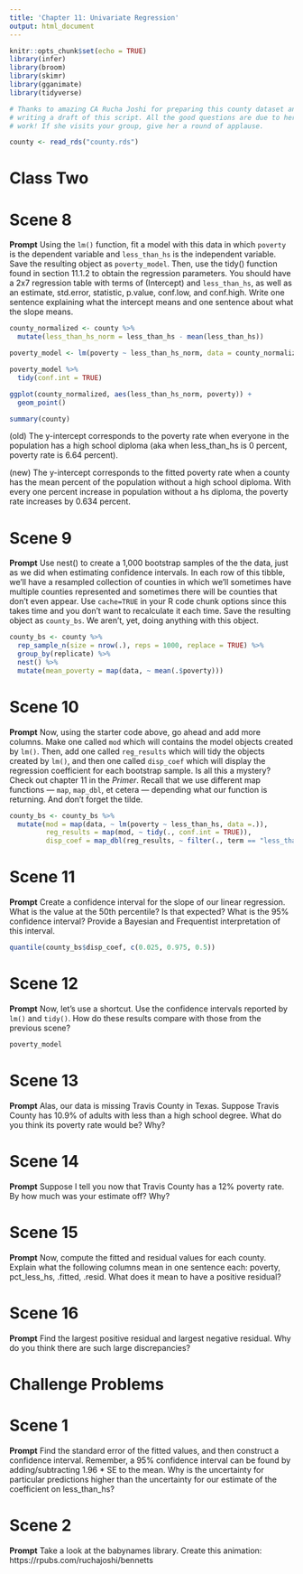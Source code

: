 ```yaml
---
title: 'Chapter 11: Univariate Regression'
output: html_document
---
```


```r
knitr::opts_chunk$set(echo = TRUE)
library(infer)
library(broom)
library(skimr)
library(gganimate)
library(tidyverse)

# Thanks to amazing CA Rucha Joshi for preparing this county dataset and for
# writing a draft of this script. All the good questions are due to her hard
# work! If she visits your group, give her a round of applause.

county <- read_rds("county.rds")
```

# Class Two

# Scene 8

**Prompt** Using the `lm()` function, fit a model with this data in which `poverty` is the dependent variable and `less_than_hs` is the independent variable. Save the resulting object as `poverty_model`. Then, use the tidy() function found in section 11.1.2 to obtain the regression parameters. You should have a 2x7 regression table with terms of (Intercept) and `less_than_hs`, as well as an estimate, std.error, statistic, p.value, conf.low, and conf.high. Write one sentence explaining what the intercept means and one sentence about what the slope means.

```r

county_normalized <- county %>%
  mutate(less_than_hs_norm = less_than_hs - mean(less_than_hs))

poverty_model <- lm(poverty ~ less_than_hs_norm, data = county_normalized)

poverty_model %>%
  tidy(conf.int = TRUE)

ggplot(county_normalized, aes(less_than_hs_norm, poverty)) + 
  geom_point()

summary(county)
```
(old) The y-intercept corresponds to the poverty rate when everyone in the population has a high school diploma (aka when less_than_hs is 0 percent, poverty rate is 6.64 percent).

(new) The y-intercept corresponds to the fitted poverty rate when a county has the mean percent of the population without a high school diploma. With every one percent increase in population without a hs diploma, the poverty rate increases by 0.634 percent. 

# Scene 9

**Prompt** Use nest() to create a 1,000 bootstrap samples of the the data, just as we did when estimating confidence intervals. In each row of this tibble, we'll have a resampled collection of counties in which we’ll sometimes have multiple counties represented and sometimes there will be counties that don't even appear. Use `cache=TRUE` in your R code chunk options since this takes time and you don't want to recalculate it each time. Save the resulting object as `county_bs`. We aren't, yet, doing anything with this object.

```r

county_bs <- county %>%
  rep_sample_n(size = nrow(.), reps = 1000, replace = TRUE) %>%
  group_by(replicate) %>%
  nest() %>%
  mutate(mean_poverty = map(data, ~ mean(.$poverty)))

```


# Scene 10 

**Prompt**  Now, using the starter code above, go ahead and add more columns. Make one called `mod` which will contains the model objects created by `lm()`. Then, add one called `reg_results` which will tidy the objects created by `lm()`, and then one called `disp_coef` which will display the regression coefficient for each bootstrap sample. Is all this a mystery? Check out chapter 11 in the *Primer*. Recall that we use different map functions --- `map`, `map_dbl`, et cetera --- depending what our function is returning. And don't forget the tilde.

```r

county_bs <- county_bs %>%
  mutate(mod = map(data, ~ lm(poverty ~ less_than_hs, data =.)),
         reg_results = map(mod, ~ tidy(., conf.int = TRUE)),
         disp_coef = map_dbl(reg_results, ~ filter(., term == "less_than_hs",) %>% pull(estimate)))

```


# Scene 11 

**Prompt** Create a confidence interval for the slope of our linear regression. What is the value at the 50th percentile? Is that expected? What is the 95% confidence interval? Provide a Bayesian and Frequentist interpretation of this interval.

```r

quantile(county_bs$disp_coef, c(0.025, 0.975, 0.5))

```


# Scene 12 

**Prompt** Now, let's use a shortcut. Use the confidence intervals reported by `lm()` and `tidy()`. How do these results compare with those from the previous scene? 

```r
poverty_model
```


# Scene 13

**Prompt** Alas, our data is missing Travis County in Texas. Suppose Travis County has 10.9% of adults with less than a high school degree. What do you think its poverty rate would be? Why? 

# Scene 14

**Prompt** Suppose I tell you now that Travis County has a 12% poverty rate. By how much was your estimate off? Why?

# Scene 15

**Prompt** Now, compute the fitted and residual values for each county. Explain what the following columns mean in one sentence each: poverty, pct_less_hs, .fitted, .resid. What does it mean to have a positive residual?

# Scene 16

**Prompt** Find the largest positive residual and largest negative residual. Why do you think there are such large discrepancies?


# Challenge Problems

# Scene 1

**Prompt** Find the standard error of the fitted values, and then construct a confidence interval. Remember, a 95% confidence interval can be found by adding/subtracting 1.96 * SE to the mean. Why is the uncertainty for particular predictions higher than the uncertainty for our estimate of the coefficient on less_than_hs?


# Scene 2

**Prompt** Take a look at the babynames library. Create this animation: https://rpubs.com/ruchajoshi/bennetts

